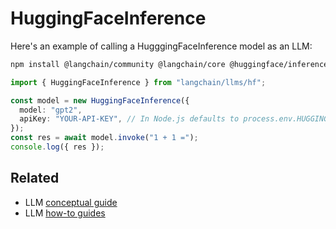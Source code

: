 # HuggingFaceInference

Here's an example of calling a HugggingFaceInference model as an LLM:

```bash npm2yarn
npm install @langchain/community @langchain/core @huggingface/inference@2
```


<UnifiedModelParamsTooltip></UnifiedModelParamsTooltip>

```typescript
import { HuggingFaceInference } from "langchain/llms/hf";

const model = new HuggingFaceInference({
  model: "gpt2",
  apiKey: "YOUR-API-KEY", // In Node.js defaults to process.env.HUGGINGFACEHUB_API_KEY
});
const res = await model.invoke("1 + 1 =");
console.log({ res });
```

## Related

- LLM [conceptual guide](/docs/concepts/#llms)
- LLM [how-to guides](/docs/how_to/#llms)
